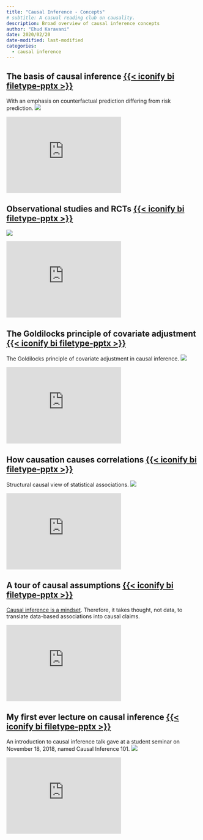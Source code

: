```yaml
---
title: "Causal Inference - Concepts"
# subtitle: A casual reading club on causality.
description: Broad overview of causal inference concepts
author: "Ehud Karavani"
date: 2020/02/20
date-modified: last-modified
categories: 
  - causal inference
---
```


## The basis of causal inference [{{< iconify bi filetype-pptx >}}](counterfactual-prediction.pptx)
With an emphasis on counterfactual prediction differing from risk prediction.
![](counterfactual-prediction.png)

::: {.column-margin}
```{=html}
<iframe 
 src='https://view.officeapps.live.com/op/embed.aspx?src=https://github.com/ehudkr/ehudkr.github.io/raw/main/materials/causal-inference/concepts/counterfactual-prediction.pptx'
 width='300em' height='200em' frameborder='0'>
 </iframe>
```
:::

## Observational studies and RCTs [{{< iconify bi filetype-pptx >}}](os-vs-rct.pptx)
![](os-vs-rct.png)

::: {.column-margin}
```{=html}
<iframe 
 src='https://view.officeapps.live.com/op/embed.aspx?src=https://github.com/ehudkr/ehudkr.github.io/raw/main/materials/causal-inference/concepts/os-vs-rct.pptx'
 width='300em' height='200em' frameborder='0'>
 </iframe>
```
:::

## The Goldilocks principle of covariate adjustment [{{< iconify bi filetype-pptx >}}](goldilocks-covariate-adjustment.pptx)
The Goldilocks principle of covariate adjustment in causal inference.
![](goldilocks-covariate-adjustment.png)

::: {.column-margin}
```{=html}
<iframe 
 src='https://view.officeapps.live.com/op/embed.aspx?src=https://github.com/ehudkr/ehudkr.github.io/raw/main/materials/causal-inference/concepts/goldilocks-covariate-adjustment.pptx'
 width='300em' height='200em' frameborder='0'>
 </iframe>
```
:::

## How causation causes correlations [{{< iconify bi filetype-pptx >}}](causal-based-correlations.pptx)
Structural causal view of statistical associations.
![](causal-based-correlations.png)

::: {.column-margin}
```{=html}
<iframe 
 src='https://view.officeapps.live.com/op/embed.aspx?src=https://github.com/ehudkr/ehudkr.github.io/raw/main/materials/causal-inference/concepts/causal-based-correlations.pptx'
 width='300em' height='200em' frameborder='0'>
 </iframe>
```
:::

## A tour of causal assumptions [{{< iconify bi filetype-pptx >}}](causal-assumptions.pptx)
[Causal inference is a mindset](../../../blog/2023/01-causal-inference-is-a-mindset/index.qmd).
Therefore, it takes thought, not data, to translate data-based associations into causal claims.

```{=html}
<iframe 
 src='https://view.officeapps.live.com/op/embed.aspx?src=https://github.com/ehudkr/ehudkr.github.io/raw/main/materials/causal-inference/concepts/causal-assumptions.pptx'
 width='300em' height='200em' frameborder='0'>
 </iframe>
```



## My first ever lecture on causal inference [{{< iconify bi filetype-pptx >}}](causal-inference-101.pptx)
An introduction to causal inference talk gave at a student seminar on November 18, 2018, named Causal Inference 101.
![](causal-inference-101.png)

::: {.column-margin}
```{=html}
<iframe 
 src='https://view.officeapps.live.com/op/embed.aspx?src=https://github.com/ehudkr/ehudkr.github.io/raw/main/materials/causal-inference/concepts/causal-inference-101.pptx'
 width='300em' height='200em' frameborder='0'>
 </iframe>
```
:::
